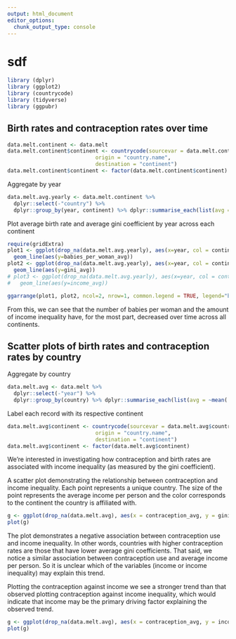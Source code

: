 ```yaml
---
output: html_document
editor_options: 
  chunk_output_type: console
---
```

# sdf

```r
library (dplyr)
library (ggplot2)
library (countrycode)
library (tidyverse)
library (ggpubr)
```

## Birth rates and contraception rates over time

```r
data.melt.continent <- data.melt
data.melt.continent$continent <- countrycode(sourcevar = data.melt.continent$country,
                            origin = "country.name",
                            destination = "continent")
data.melt.continent$continent <- factor(data.melt.continent$continent)
```

Aggregate by year
```r
data.melt.avg.yearly <- data.melt.continent %>%
  dplyr::select(-"country") %>%
  dplyr::group_by(year, continent) %>% dplyr::summarise_each(list(avg = ~mean(.x, na.rm=T)))
```

Plot average birth rate and average gini coefficient by year across each continent
```r
require(gridExtra)
plot1 <- ggplot(drop_na(data.melt.avg.yearly), aes(x=year, col = continent)) +
  geom_line(aes(y=babies_per_woman_avg))
plot2 <- ggplot(drop_na(data.melt.avg.yearly), aes(x=year, col = continent)) +
  geom_line(aes(y=gini_avg))
# plot3 <- ggplot(drop_na(data.melt.avg.yearly), aes(x=year, col = continent)) +
#   geom_line(aes(y=income_avg))

ggarrange(plot1, plot2, ncol=2, nrow=1, common.legend = TRUE, legend="bottom")
```

From this, we can see that the number of babies per woman and the amount of income inequality have, for the most part, decreased over time across all continents. 

## Scatter plots of birth rates and contraception rates by country
Aggregate by country
```r
data.melt.avg <- data.melt %>%
  dplyr::select(-"year") %>%
  dplyr::group_by(country) %>% dplyr::summarise_each(list(avg = ~mean(.x, na.rm=T)))
```

Label each record with its respective continent
```r
data.melt.avg$continent <- countrycode(sourcevar = data.melt.avg$country,
                            origin = "country.name",
                            destination = "continent")
data.melt.avg$continent <- factor(data.melt.avg$continent)
```

We're interested in investigating how contraception and birth rates are associated with income inequality (as measured by the gini coefficient).

A scatter plot demonstrating the relationship between contraception and income inequality. Each point represents a unique country. The size of the point represents the average income per person and the color corresponds to the continent the country is affiliated with. 

```r
g <- ggplot(drop_na(data.melt.avg), aes(x = contraception_avg, y = gini_avg, col = continent,  size = income_avg)) + geom_point() #+ geom_smooth(method = lm, aes(group =1, colour = "black"))
plot(g)
```

The plot demonstrates a negative association between contraception use and income inequality. In other words, countries with higher contraception rates are those that have lower average gini coefficients. That said, we notice a similar association between contraception use and average income per person. So it is unclear which of the variables (income or income inequality) may explain this trend. 

Plotting the contraception against income we see a stronger trend than that observed plotting contraception against income inequality, which would indicate that income may be the primary driving factor explaining the observed trend. 
```r
g <- ggplot(drop_na(data.melt.avg), aes(x = contraception_avg, y = income_avg, col = continent,  size = gini_avg)) + geom_point() #+ geom_smooth(method = lm, aes(group =1, colour = "black"))
plot(g)
```



